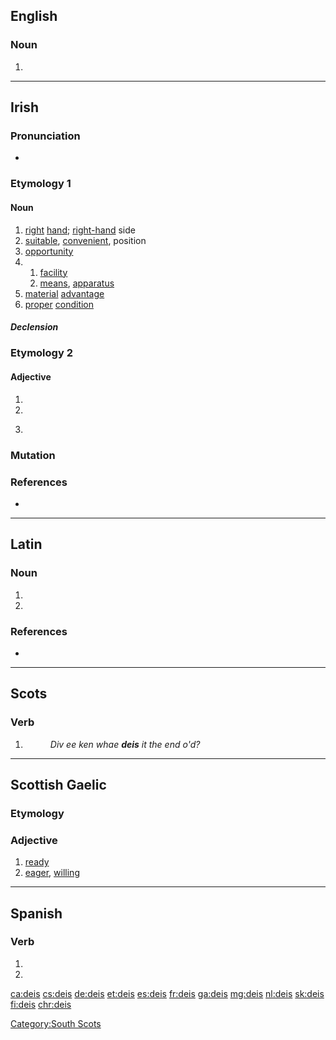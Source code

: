 ==English==

===Noun===
{{en-noun|?}}

# {{alternative form of|dais|lang=en}}

{{Webster 1913}}

----

==Irish==

===Pronunciation===
* {{IPA|/ˈdʲɛʃ/|lang=ga}}

===Etymology 1===
{{rfe|lang=ga}}

====Noun====
{{ga-noun|g=f|deise|deiseanna}}

# [[right]] [[hand]]; [[right-hand]] side
# [[suitable]], [[convenient]], position
# [[opportunity]]
#
## [[facility]]
## [[means]], [[apparatus]]
# [[material]] [[advantage]]
# [[proper]] [[condition]]

=====Declension=====
{{ga-decl-f2|d|eis|eise|pl=eiseanna}}

===Etymology 2===

====Adjective====
{{head|ga|adjective form}}

# {{inflection of|deas||voc|m|s|gloss=right (opposite of left)|lang=ga}}
# {{inflection of|deas||gen|m|s|gloss=right (opposite of left)|lang=ga}}
# {{lb|ga|archaic}} {{inflection of|deas||dat|f|s|gloss=right (opposite of left)|lang=ga}}

===Mutation===
{{ga-mut-cons|d|eis}}

===References===
* {{R:ga:Ó Dónaill}}

----

==Latin==

===Noun===
{{la-noun-form|deīs}}

# {{inflection of|deus||dat|p|lang=la}}
# {{inflection of|deus||abl|p|lang=la}}

===References===
* {{R:du Cange}}

----

==Scots==

===Verb===
{{head|sco|verb form}}

# {{sco-third-person singular of|dei}}
#: ''Div ee ken whae '''deis''' it the end o'd?''

----

==Scottish Gaelic==

===Etymology===
{{rfe|lang=gd}}

===Adjective===
{{gd-adj}}

# [[ready]]
# [[eager]], [[willing]]

----

==Spanish==

===Verb===
{{head|es|verb form}}

# {{es-verb form of|mood=subj|tense=pres|num=p|pers=2|formal=n|ending=ar|dar}}
# {{es-verb form of|mood=imp|num=p|pers=2|formal=n|sense=-|ending=ar|dar}}

[[Category:South Scots]]

[[ca:deis]]
[[cs:deis]]
[[de:deis]]
[[et:deis]]
[[es:deis]]
[[fr:deis]]
[[ga:deis]]
[[mg:deis]]
[[nl:deis]]
[[sk:deis]]
[[fi:deis]]
[[chr:deis]]